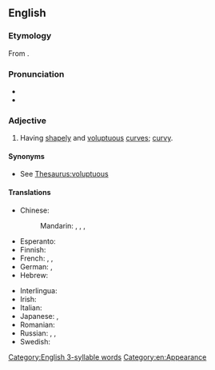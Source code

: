 ==English==

===Etymology===
From {{suffix|en|curve|aceous}}.

===Pronunciation===
* {{audio|en|en-uk-curvaceous.ogg|Audio (UK)}}
* {{rhymes|en|eɪʃəs|s=3}}

===Adjective===
{{en-adj}}

# {{lb|en|of a|woman}} Having [[shapely]] and [[voluptuous]] [[curve]]s; [[curvy]].

====Synonyms====
* See [[Thesaurus:voluptuous]]

====Translations====
{{trans-top|having shapely and voluptuous curves}}
* Chinese:
*: Mandarin: {{t|cmn|凹凸有致|tr=āotūyǒuzhì|sc=Hani}}, {{t+|cmn|豐滿|sc=Hani}}, {{t+|cmn|丰满|tr=fēngmǎn|sc=Hani}}, {{t+|cmn|肉感|tr=ròugǎn|sc=Hani}}
* Esperanto: {{t+|eo|abunda}}
* Finnish: {{t+|fi|kurvikas}}
* French: {{t+|fr|plantureux}}, {{t+|fr|pulpeux|m}}, {{t|fr|bien roulé|m}} {{qualifier|colloquial}}
* German: {{t+|de|kurvenreich}}, {{t+|de|kurvig}}
* Hebrew: {{t|he|חטובה|f|tr=khat'uva|sc=Hebr}}
{{trans-mid}}
* Interlingua: {{t|ia|curvace}}
* Irish: {{t|ga|dea-chumtha}}
* Italian: {{t+|it|formoso|m}}
* Japanese: {{t+|ja|肉感的|alt=肉感的な|tr=にっかんてきな, nikkanteki-na}}, {{t+|ja|豊満|alt=豊満な|tr=ほうまんな, hōman-na}}
* Romanian: {{t-needed|ro}}
* Russian: {{t+|ru|фигу́ристый}}, {{t+|ru|пы́шный}}, {{t|ru|[[с]] [[красивый|краси́выми]] [[округлый|окру́глыми]] [[форма|фо́рмами]]}}
* Swedish: {{t+|sv|kurvig}}
{{trans-bottom}}

[[Category:English 3-syllable words]]
[[Category:en:Appearance]]